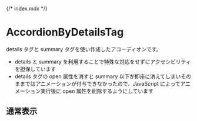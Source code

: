 {/* index.mdx */}



<Meta of={AccordionStories} />

# AccordionByDetailsTag

details タグと summary タグを使い作成したアコーディオンです。 <br />

- details と summary を利用することで特殊な対応をせずにアクセシビリティを担保しています
- details タグの open 属性を消すと summary 以下が即座に消えてしまいそのままではアニメーションが付与できなかったので、JavaScript によってアニメーション実行後に open 属性を削除するようにしています

## 通常表示

<Canvas of={AccordionStories.Default} />
